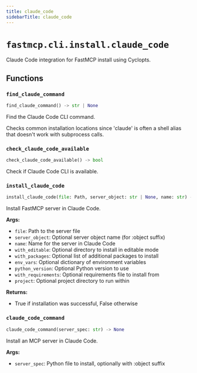 ```yaml
---
title: claude_code
sidebarTitle: claude_code
---
```


# `fastmcp.cli.install.claude_code`


Claude Code integration for FastMCP install using Cyclopts.

## Functions

### `find_claude_command` <sup><a href="https://github.com/pchaganti/gx-fast-mcp/blob/main/src/fastmcp/cli/install/claude_code.py#L19" target="_blank"><Icon icon="github" style="width: 14px; height: 14px;" /></a></sup>

```python
find_claude_command() -> str | None
```


Find the Claude Code CLI command.

Checks common installation locations since 'claude' is often a shell alias
that doesn't work with subprocess calls.


### `check_claude_code_available` <sup><a href="https://github.com/pchaganti/gx-fast-mcp/blob/main/src/fastmcp/cli/install/claude_code.py#L67" target="_blank"><Icon icon="github" style="width: 14px; height: 14px;" /></a></sup>

```python
check_claude_code_available() -> bool
```


Check if Claude Code CLI is available.


### `install_claude_code` <sup><a href="https://github.com/pchaganti/gx-fast-mcp/blob/main/src/fastmcp/cli/install/claude_code.py#L72" target="_blank"><Icon icon="github" style="width: 14px; height: 14px;" /></a></sup>

```python
install_claude_code(file: Path, server_object: str | None, name: str) -> bool
```


Install FastMCP server in Claude Code.

**Args:**
- `file`: Path to the server file
- `server_object`: Optional server object name (for \:object suffix)
- `name`: Name for the server in Claude Code
- `with_editable`: Optional directory to install in editable mode
- `with_packages`: Optional list of additional packages to install
- `env_vars`: Optional dictionary of environment variables
- `python_version`: Optional Python version to use
- `with_requirements`: Optional requirements file to install from
- `project`: Optional project directory to run within

**Returns:**
- True if installation was successful, False otherwise


### `claude_code_command` <sup><a href="https://github.com/pchaganti/gx-fast-mcp/blob/main/src/fastmcp/cli/install/claude_code.py#L170" target="_blank"><Icon icon="github" style="width: 14px; height: 14px;" /></a></sup>

```python
claude_code_command(server_spec: str) -> None
```


Install an MCP server in Claude Code.

**Args:**
- `server_spec`: Python file to install, optionally with \:object suffix


